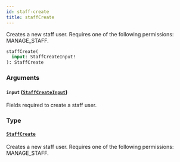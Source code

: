```yaml
---
id: staff-create
title: staffCreate
---
```


Creates a new staff user. Requires one of the following permissions: MANAGE_STAFF.

```graphql
staffCreate(
  input: StaffCreateInput!
): StaffCreate
```

### Arguments

#### `input` ([`StaffCreateInput`](../../../developer/api-reference/inputs/staff-create-input))

Fields required to create a staff user.

### Type

#### [`StaffCreate`](../../../developer/api-reference/objects/staff-create)

Creates a new staff user. Requires one of the following permissions: MANAGE_STAFF.
